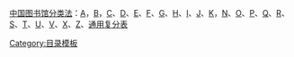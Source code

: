 [[中国图书馆分类法]]：[[中国图书馆分类法 (A)|A]]，[[中国图书馆分类法 (B)|B]]，[[中国图书馆分类法 (C)|C]]、[[中国图书馆分类法 (D)|D]]、[[中国图书馆分类法 (E)|E]]、[[中国图书馆分类法 (F)|F]]、[[中国图书馆分类法 (G)|G]]、[[中国图书馆分类法 (H)|H]]、[[中国图书馆分类法 (I)|I]]、[[中国图书馆分类法 (J)|J]]、[[中国图书馆分类法 (K)|K]]，[[中国图书馆分类法 (N)|N]]、[[中国图书馆分类法 (O)|O]]、[[中国图书馆分类法 (P)|P]]、[[中国图书馆分类法 (Q)|Q]]、[[中国图书馆分类法 (R)|R]]、[[中国图书馆分类法 (S)|S]]、[[中国图书馆分类法 (T)|T]]、[[中国图书馆分类法 (U)|U]]、[[中国图书馆分类法 (V)|V]]、[[中国图书馆分类法 (X)|X]]、[[中国图书馆分类法 (Z)|Z]]、[[中国图书馆分类法 (通用复分表)|通用复分表]]<noinclude>[[Category:目录模板]]</noinclude>